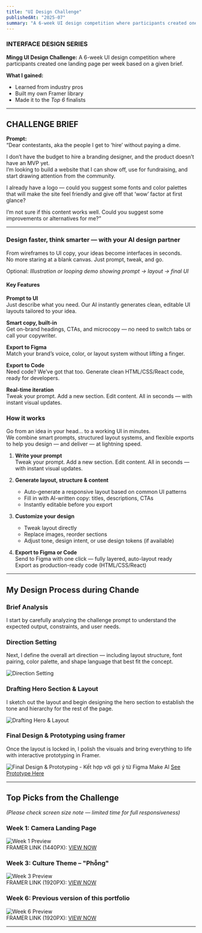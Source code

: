 ```yaml
---
title: "UI Design Challenge"
publishedAt: "2025-07"
summary: "A 6-week UI design competition where participants created one landing page per week based on a given brief."
---
```


### INTERFACE DESIGN SERIES

**Mingg UI Design Challenge:** A 6-week UI design competition where participants created one landing page per week based on a given brief.

**What I gained:**
- Learned from industry pros
- Built my own Framer library
- Made it to the *Top 6* finalists

---
## CHALLENGE BRIEF

**Prompt:**  
“Dear contestants, aka the people I get to ‘hire’ without paying a dime.  

I don’t have the budget to hire a branding designer, and the product doesn’t have an MVP yet.  
I’m looking to build a website that I can show off, use for fundraising, and start drawing attention from the community.  

I already have a logo — could you suggest some fonts and color palettes that will make the site feel friendly and give off that ‘wow’ factor at first glance?  

I’m not sure if this content works well. Could you suggest some improvements or alternatives for me?”  

---

### Design faster, think smarter — with your AI design partner

From wireframes to UI copy, your ideas become interfaces in seconds.  
No more staring at a blank canvas. Just prompt, tweak, and go.  

Optional: *Illustration or looping demo showing prompt → layout → final UI*

#### Key Features

**Prompt to UI**  
Just describe what you need. Our AI instantly generates clean, editable UI layouts tailored to your idea.

**Smart copy, built-in**  
Get on-brand headings, CTAs, and microcopy — no need to switch tabs or call your copywriter.

**Export to Figma**  
Match your brand’s voice, color, or layout system without lifting a finger.

**Export to Code**  
Need code? We’ve got that too. Generate clean HTML/CSS/React code, ready for developers.

**Real-time iteration**  
Tweak your prompt. Add a new section. Edit content. All in seconds — with instant visual updates.

### How it works

Go from an idea in your head… to a working UI in minutes.  
We combine smart prompts, structured layout systems, and flexible exports to help you design — and deliver — at lightning speed.

1. **Write your prompt**  
   Tweak your prompt. Add a new section. Edit content. All in seconds — with instant visual updates.  

2. **Generate layout, structure & content**  
   - Auto-generate a responsive layout based on common UI patterns  
   - Fill in with AI-written copy: titles, descriptions, CTAs  
   - Instantly editable before you export  

3. **Customize your design**  
   - Tweak layout directly  
   - Replace images, reorder sections  
   - Adjust tone, design intent, or use design tokens (if available)  

4. **Export to Figma or Code**  
   Send to Figma with one click — fully layered, auto-layout ready  
   Export as production-ready code (HTML/CSS/React)

---

## My Design Process during Chande

### Brief Analysis
I start by carefully analyzing the challenge prompt to understand the expected output, constraints, and user needs.  

### Direction Setting
Next, I define the overall art direction — including layout structure, font pairing, color palette, and shape language that best fit the concept.  

![Direction Setting](https://res.cloudinary.com/dqtfjvkok/image/upload/v1758356378/298bd9ed-f325-48c0-aaf8-e76058112339_o7fhaf.png)

### Drafting Hero Section & Layout
I sketch out the layout and begin designing the hero section to establish the tone and hierarchy for the rest of the page.  

![Drafting Hero & Layout](https://res.cloudinary.com/dqtfjvkok/image/upload/v1758356379/DRAFTTT_wwrvbt.png)

### Final Design & Prototyping using framer
Once the layout is locked in, I polish the visuals and bring everything to life with interactive prototyping in Framer.  

![Final Design & Prototyping - Kết hợp với gợi ý từ Figma Make AI](https://res.cloudinary.com/dqtfjvkok/image/upload/v1760415910/1014_1_zbbizq.gif)
[See Prototype Here](https://www.figma.com/proto/EVsqe3UmVFNN0zhoB3sdZL/WEEK-4?page-id=0%3A1&node-id=0-586&p=f&viewport=187%2C194%2C0.1&t=Zb9kbXa7l347b3jc-1&scaling=scale-down-width&content-scaling=fixed&starting-point-node-id=0%3A586)

---

## Top Picks from the Challenge

*(Please check screen size note — limited time for full responsiveness)*

### Week 1: Camera Landing Page  
![Week 1 Preview](https://res.cloudinary.com/dqtfjvkok/image/upload/v1758357035/1IEUZ7Fhxsal69TkPP3bhjHfljw_e3c6vh.avif)  
FRAMER LINK (1440PX): [VIEW NOW](https://lomomatic-110-camera.framer.website)

### Week 3: Culture Theme – "Phỗng"  
![Week 3 Preview](https://res.cloudinary.com/dqtfjvkok/image/upload/v1758357034/lQmZQzSQd5utD8yFPXQpABes44_wse6b2.webp)  
FRAMER LINK (1920PX): [VIEW NOW](https://phong-dat.framer.website)

### Week 6: Previous version of this portfolio  
![Week 6 Preview](https://res.cloudinary.com/dqtfjvkok/image/upload/v1758357034/KYrmwAQJkJwCYdd5x620BTxlGgo_p08hi9.webp)  
FRAMER LINK (1920PX): [VIEW NOW](https://thuy-portfolio.framer.website)

---